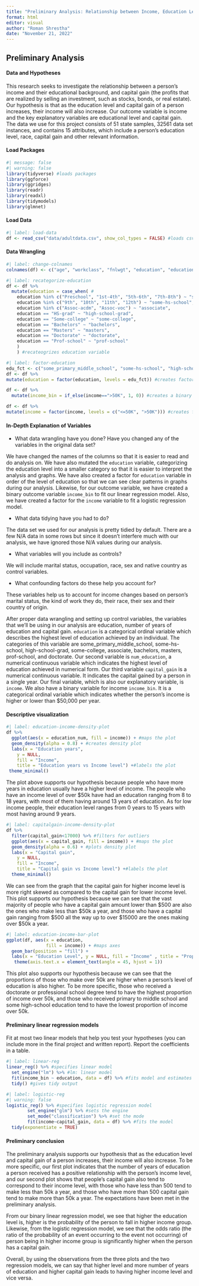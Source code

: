 ```yaml
---
title: "Preliminary Analysis: Relationship between Income, Education Level and Capital Gain"
format: html
editor: visual
author: "Roman Shrestha"
date: "November 21, 2022"
---
```


## **Preliminary Analysis**

#### **Data and Hypotheses**

This research seeks to investigate the relationship between a person's income and their educational background, and capital gain (the profits that are realized by selling an investment, such as stocks, bonds, or real estate). Our hypothesis is that as the education level and capital gain of a person increases, their income will also increase. Our outcome variable is income and the key explanatory variables are educational level and capital gain. The data we use for this project consists of 51 state samples, 32561 data set instances, and contains 15 attributes, which include a person's education level, race, capital gain and other relevant information.

#### **Load Packages**

```r
#| message: false
#| warning: false
library(tidyverse) #loads packages
library(ggforce)
library(ggridges)
library(readr)
library(readxl)
library(tidymodels)
library(glmnet)
```

#### **Load Data**

```r
#| label: load-data
df <- read_csv("data/adultdata.csv", show_col_types = FALSE) #loads csv file
```

#### **Data Wrangling**

```r
#| label: change-colnames
colnames(df) <- c("age", "workclass", "fnlwgt", "education", "education_num", "marital_status", "occupation", "relationship", "race", "sex", "capital_gain", "capital_loss", "hours_per_week", "native_country", "income") #rename columns

```

```r
#| label: recategorize-education
df <- df %>%
  mutate(education = case_when( #
    education %in% c("Preschool", "1st-4th", "5th-6th", "7th-8th") ~ "some_primary_middle_school",
    education %in% c("9th", "10th", "11th", "12th") ~ "some-hs-school",
    education %in% c("Assoc-acdm", "Assoc-voc") ~ "associate",
    education == "HS-grad" ~ "high-school-grad",
    education == "Some-college" ~ "some-college",
    education == "Bachelors" ~ "bachelors",
    education == "Masters" ~ "masters",
    education == "Doctorate" ~ "doctorate",
    education == "Prof-school" ~ "prof-school"
    )
    ) #recateogrizes education variable
```

```r
#| label: factor-education
edu_fct <- c("some_primary_middle_school", "some-hs-school", "high-school-grad", "some-college","associate", "bachelors", "masters", "prof-school", "doctorate")
df <- df %>%
mutate(education = factor(education, levels = edu_fct)) #creates factor levels for education variable

```

```r
df <- df %>%
  mutate(income_bin = if_else(income==">50K", 1, 0)) #creates a binary income variable
```

```r
df <- df %>%
mutate(income = factor(income, levels = c("<=50K", ">50K"))) #creates factor for income variable
```

#### **In-Depth Explanation of Variables**

-   What data wrangling have you done? Have you changed any of the variables in the original data set?

We have changed the names of the columns so that it is easier to read and do analysis on. We have also mutated the `education` variable, categorizing the education level into a smaller category so that it is easier to interpret the analysis and graphs. We have also created a factor for `education` variable in order of the level of education so that we can see clear patterns in graphs during our analysis. Likewise, for our outcome variable, we have created a binary outcome variable `income_bin` to fit our linear regression model. Also, we have created a factor for the `income` variable to fit a logistic regression model.

-   What data tidying have you had to do?

The data set we used for our analysis is pretty tidied by default. There are a few N/A data in some rows but since it doesn't interfere much with our analysis, we have ignored those N/A values during our analysis.

-   What variables will you include as controls?\

We will include marital status, occupation, race, sex and native country as control variables. 

-   What confounding factors do these help you account for?

These variables help us to account for income changes based on person's marital status, the kind of work they do, their race, their sex and their country of origin.

After proper data wrangling and setting up control variables, the variables that we'll be using in our analysis are education, number of years of education and capital gain. `education` is a categorical ordinal variable which describes the highest level of education achieved by an individual. The categories of this variable are some_primary_middle_school, some-hs-school, high-school-grad, some-college, associate, bachelors, masters, prof-school, and doctorate. Our second variable is `num_education`, a numerical continuous variable which indicates the highest level of education achieved in numerical form. Our third variable `capital_gain` is a numerical continuous variable. It indicates the capital gained by a person in a single year. Our final variable, which is also our explanatory variable, is `income`. We also have a binary variable for income `income_bin`. It is a categorical ordinal variable which indicates whether the person's income is higher or lower than \$50,000 per year.

#### **Descriptive visualization**

```r
#| label: education-income-density-plot
df %>%
  ggplot(aes(x = education_num, fill = income)) + #maps the plot
  geom_density(alpha = 0.8) + #creates density plot
  labs(x = "Education years",
    y = NULL,
    fill = "Income",
    title = "Education years vs Income level") +#labels the plot
 theme_minimal()
```

The plot above supports our hypothesis because people who have more years in education usually have a higher level of income. The people who have an income level of over \$50k have had an education ranging from 8 to 18 years, with most of them having around 13 years of education. As for low income people, their education level ranges from 0 years to 15 years with most having around 9 years. 

```r
#| label: capitalgain-income-density-plot
df %>%
  filter(capital_gain<17000) %>% #filters for outliers
  ggplot(aes(x = capital_gain, fill = income)) + #maps the plot
  geom_density(alpha = 0.6) + #plots density plot
  labs(x = "Capital gain",
    y = NULL,
    fill = "Income",
    title = "Capital gain vs Income level") +#labels the plot
  theme_minimal()
```

We can see from the graph that the capital gain for higher income level is more right skewed as compared to the capital gain for lower income level. This plot supports our hypothesis because we can see that the vast majority of people who have a capital gain amount lower than \$500 are also the ones who make less than \$50k a year, and those who have a capital gain ranging from \$500 all the way up to over \$15000 are the ones making over \$50k a year. 

```r
#| label: education-income-bar-plot
ggplot(df, aes(x = education,
               fill = income)) + #maps axes
  geom_bar(position = "fill") + 
  labs(x = "Education Level", y = NULL, fill = "Income" , title = "Proportions for Income Level by Education Level") +
   theme(axis.text.x = element_text(angle = 45, hjust = 1))
```

This plot also supports our hypothesis because we can see that the proportions of those who make over 50k are higher when a person's level of education is also higher. To be more specific, those who received a doctorate or professional school degree tend to have the highest proportion of income over 50k, and those who received primary to middle school and some high-school education tend to have the lowest proportion of income over 50k. 

#### **Preliminary linear regression models**

Fit at most two linear models that help you test your hypotheses (you can include more in the final project and written report). Report the coefficients in a table.

```r
#| label: linear-reg
linear_reg() %>% #specifies linear model  
  set_engine("lm") %>% #lm: linear model
  fit(income_bin ~ education, data = df) %>% #fits model and estimates parameters
  tidy() #gives tidy output
```

```r
#| label: logistic-reg
#| warning: false
logistic_reg() %>% #specifies logistic regression model
        set_engine("glm") %>% #sets the engine
        set_mode("classification") %>% #set the mode
        fit(income~capital_gain, data = df) %>% #fits the model
  tidy(exponentiate = TRUE)
```

#### **Preliminary conclusion**

The preliminary analysis supports our hypothesis that as the education level and capital gain of a person increases, their income will also increase. To be more specific, our first plot indicates that the number of years of education a person received has a positive relationship with the person's income level, and our second plot shows that people's capital gain also tend to correspond to their income level, with those who have less than 500 tend to make less than 50k a year, and those who have more than 500 capital gain tend to make more than 50k a year. The expectations have been met in the preliminary analysis. 

From our binary linear regression model, we see that higher the education level is, higher is the probability of the person to fall in higher income group. Likewise, from the logistic regression model, we see that the odds ratio (the ratio of the probability of an event occurring to the event not occurring) of person being in higher income group is significantly higher when the person has a capital gain.

Overall, by using the observations from the three plots and the two regression models, we can say that higher level and more number of years of education and higher capital gain leads to having higher income level and vice versa.
